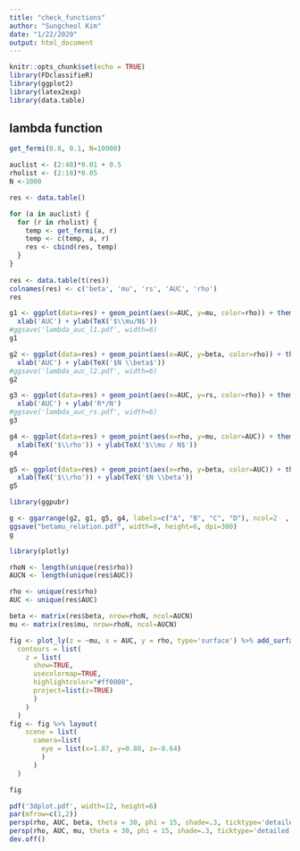 ```yaml
---
title: "check_functions"
author: "Sungcheol Kim"
date: "1/22/2020"
output: html_document
---
```


```r
knitr::opts_chunk$set(echo = TRUE)
library(FDclassifieR)
library(ggplot2)
library(latex2exp)
library(data.table)
```

## lambda function

```r
get_fermi(0.8, 0.1, N=10000)
```


```r
auclist <- (2:48)*0.01 + 0.5
rholist <- (2:18)*0.05
N <-1000

res <- data.table()

for (a in auclist) {
  for (r in rholist) {
    temp <- get_fermi(a, r)
    temp <- c(temp, a, r)
    res <- cbind(res, temp)
  }
}
 
res <- data.table(t(res))
colnames(res) <- c('beta', 'mu', 'rs', 'AUC', 'rho')
res
```

```r
g1 <- ggplot(data=res) + geom_point(aes(x=AUC, y=mu, color=rho)) + theme_classic() + 
  xlab('AUC') + ylab(TeX('$\\mu/N$'))
#ggsave('lambda_auc_l1.pdf', width=6)
g1
```

```r
g2 <- ggplot(data=res) + geom_point(aes(x=AUC, y=beta, color=rho)) + theme_classic() +
  xlab('AUC') + ylab(TeX('$N \\beta$'))
#ggsave('lambda_auc_l2.pdf', width=6)
g2
```

```r
g3 <- ggplot(data=res) + geom_point(aes(x=AUC, y=rs, color=rho)) + theme_classic() +
  xlab('AUC') + ylab('R*/N')
#ggsave('lambda_auc_rs.pdf', width=6)
g3
```

```r
g4 <- ggplot(data=res) + geom_point(aes(x=rho, y=mu, color=AUC)) + theme_classic() + 
  xlab(TeX('$\\rho')) + ylab(TeX('$\\mu / N$'))
g4
```

```r
g5 <- ggplot(data=res) + geom_point(aes(x=rho, y=beta, color=AUC)) + theme_classic() + 
  xlab(TeX('$\\rho')) + ylab(TeX('$N \\beta'))
g5
```

```r
library(ggpubr)

g <- ggarrange(g2, g1, g5, g4, labels=c("A", "B", "C", "D"), ncol=2  , nrow=2)
ggsave("betamu_relation.pdf", width=8, height=6, dpi=300)
g
```

```r
library(plotly)
```

```r
rhoN <- length(unique(res$rho))
AUCN <- length(unique(res$AUC))

rho <- unique(res$rho)
AUC <- unique(res$AUC)

beta <- matrix(res$beta, nrow=rhoN, ncol=AUCN)
mu <- matrix(res$mu, nrow=rhoN, ncol=AUCN)
```

```r
fig <- plot_ly(z = ~mu, x = AUC, y = rho, type='surface') %>% add_surface(
  contours = list(
    z = list(
      show=TRUE,
      usecolormap=TRUE,
      highlightcolor="#ff0000",
      project=list(z=TRUE)
      )
    )
  )
fig <- fig %>% layout(
    scene = list(
      camera=list(
        eye = list(x=1.87, y=0.88, z=-0.64)
        )
      )
  )

fig
```

```r
pdf('3dplot.pdf', width=12, height=6)
par(mfrow=c(1,2))
persp(rho, AUC, beta, theta = 30, phi = 15, shade=.3, ticktype='detailed', expand=.8, scale=T)
persp(rho, AUC, mu, theta = 30, phi = 15, shade=.3, ticktype='detailed', expand=.8, scale=T)
dev.off()
```

